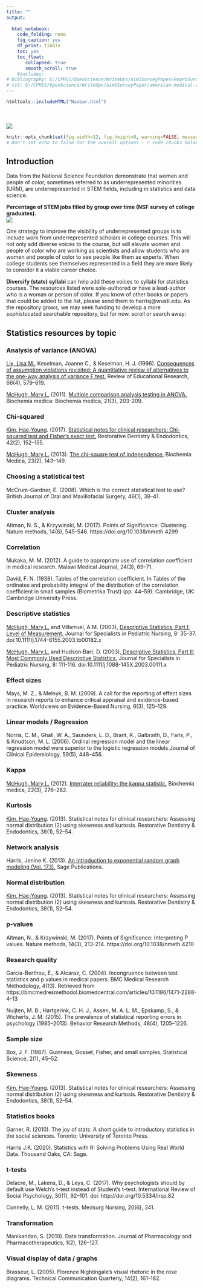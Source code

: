 ---
title: ""
output:
   
  html_notebook: 
    code_folding: none
    fig_caption: yes
    df_print: tibble
    toc: yes
    toc_float: 
       collapsed: true
       smooth_scroll: true
    #includes:
# bibliography: G:/CPHSS/OpenScience/WriteUps/aim1SurveyPaper/ReproSurveyPaper_02122018.bibtex
# csl: G:/CPHSS/OpenScience/WriteUps/aim1SurveyPaper/american-medical-association-no-url.CSL
---
<!-- <head{#top}> -->

<!-- <script src = "Main.js"></script> -->
<!-- <link rel="stylesheet" type="text/css" href="MainStyle.css"> -->
```{r, echo=FALSE, eval=FALSE}
htmltools::includeHTML("Navbar.html")
```
<BR><BR><img class="logo" src = "logo-header.gif">
   
<!-- </head> -->

```{r setupOpts, echo=FALSE}
knitr::opts_chunk$set(fig.width=12, fig.height=8, warning=FALSE, message=FALSE)
# Don't set echo to false for the overall options - r code chunks below need to appear
```

## Introduction

Data from the National Science Foundation demonstrate that women and people of color, sometimes referred to as underrepresented minorities (URM), are underrepresented in STEM fields, including in statistics and data science. 

**Percentage of STEM jobs filled by group over time (NSF survey of college graduates).**<br>
<img src = "intersection-fig3.jpeg">

One strategy to improve the visibility of underrepresented groups is to include work from underrepresented scholars in college courses. This will not only add diverse voices to the course, but will elevate women and people of color who are working as scientists and allow students who are women and people of color to see people like them as experts. When college students see themselves represented in a field they are more likely to consider it a viable career choice.

**Diversify (stats) syllabi** can help add these voices to syllabi for statistics courses. The resources listed were sole-authored or have a lead-author who is a woman or person of color. If you know of other books or papers that could be added to the list, please send them to harrisj@wustl.edu. As the repository grows, we may seek funding to develop a more sophistocated searchable repository, but for now, scroll or search away:

## Statistics resources by topic

### Analysis of variance (ANOVA)

<a href="http://umanitoba.ca/faculties/health_sciences/medicine/units/chs/faculty_and_staff/7879.html">Lix, Lisa M.</a>, Keselman, Joanne C., & Keselman, H. J. (1996). <a href = "https://www.jstor.org/stable/1170654?seq=1#metadata_info_tab_contents">Consequences of assumption violations revisited: A quantitative review of alternatives to the one-way analysis of variance F test.</a> Review of Educational Research, 66(4), 579–619.

<a href="https://www.linkedin.com/in/mary-mchugh-35134932/">McHugh, Mary L.</a> (2011). <a href = "https://hrcak.srce.hr/file/108599">Multiple comparison analysis testing in ANOVA.</a> Biochemia medica: Biochemia medica, 21(3), 203-209.

### Chi-squared

<a href ="https://asianmideast.duke.edu/people/hae-young-kim">Kim, Hae-Young</a>. (2017). <a href = "https://www.ncbi.nlm.nih.gov/pmc/articles/PMC5426219/"> Statistical notes for clinical researchers: Chi-squared test and Fisher’s exact test.</a> Restorative Dentistry & Endodontics, 42(2), 152–155.

<a href="https://www.linkedin.com/in/mary-mchugh-35134932/">McHugh, Mary L.</a> (2013). <a href ="https://www.ncbi.nlm.nih.gov/pmc/articles/PMC3900058/">The chi-square test of independence.</a> Biochemia Medica, 23(2), 143–149.

### Choosing a statistical test

McCrum-Gardner, E. (2008). Which is the correct statistical test to use? British Journal of Oral and Maxillofacial Surgery, 46(1), 38–41.

### Cluster analysis

Altman, N. S., & Krzywinski, M. (2017). Points of Significance: Clustering. Nature methods, 14(6), 545-546. https://doi.org/10.1038/nmeth.4299

### Correlation

Mukaka, M. M. (2012). A guide to appropriate use of correlation coefficient in medical research. Malawi Medical Journal, 24(3), 69–71.

David, F. N. (1938). Tables of the correlation coefficient. In Tables of the ordinates and probability integral of the distribution of the correlation coefficient in small samples (Biometrika Trust) (pp. 44–59). Cambridge, UK: Cambridge University Press.

### Descriptive statistics

<a href="https://www.linkedin.com/in/mary-mchugh-35134932/">McHugh, Mary L.</a> and Villarruel, A.M. (2003), <a href="https://onlinelibrary.wiley.com/doi/epdf/10.1111/j.1744-6155.2003.tb00182.x">Descriptive Statistics, Part I: Level of Measurement.</a> Journal for Specialists in Pediatric Nursing, 8: 35-37. doi:10.1111/j.1744-6155.2003.tb00182.x

<a href="https://www.linkedin.com/in/mary-mchugh-35134932/">McHugh, Mary L.</a> and Hudson‐Barr, D. (2003),<a href="https://onlinelibrary.wiley.com/doi/epdf/10.1111/j.1088-145X.2003.00111.x"> Descriptive Statistics, Part II: Most Commonly Used Descriptive Statistics.</a> Journal for Specialists in Pediatric Nursing, 8: 111-116. doi:10.1111/j.1088-145X.2003.00111.x

### Effect sizes

Mays, M. Z., & Melnyk, B. M. (2009). A call for the reporting of effect sizes in research reports to enhance critical appraisal and evidence-based practice. Worldviews on Evidence-Based Nursing, 6(3), 125–129.

### Linear models / Regression

Norris, C. M., Ghali, W. A., Saunders, L. D., Brant, R., Galbraith, D., Faris, P., & Knudtson, M. L. (2006). Ordinal regression model and the linear regression model were superior to the logistic regression models.Journal of Clinical Epidemiology, 59(5), 448–456.

### Kappa

<a href="https://www.linkedin.com/in/mary-mchugh-35134932/">McHugh, Mary L.</a> (2012). <a href="https://www.ncbi.nlm.nih.gov/pmc/articles/PMC3900052/">Interrater reliability: the kappa statistic.</a> Biochemia medica, 22(3), 276–282.

### Kurtosis

<a href ="https://asianmideast.duke.edu/people/hae-young-kim">Kim, Hae-Young</a>. (2013). Statistical notes for clinical researchers: Assessing normal distribution (2) using skewness and kurtosis. Restorative Dentistry & Endodontics, 38(1), 52–54.

### Network analysis

Harris, Jenine K. (2013). <a href = "https://us.sagepub.com/en-us/nam/an-introduction-to-exponential-random-graph-modeling/book237737">An introduction to exponential random graph modeling (Vol. 173).</a> Sage Publications.

### Normal distribution

<a href ="https://asianmideast.duke.edu/people/hae-young-kim">Kim, Hae-Young</a>. (2013). Statistical notes for clinical researchers: Assessing normal distribution (2) using skewness and kurtosis. Restorative Dentistry & Endodontics, 38(1), 52–54.

### p-values

Altman, N., & Krzywinski, M. (2017). Points of Significance: Interpreting P values. Nature methods, 14(3), 213-214. https://doi.org/10.1038/nmeth.4210

### Research quality

García-Berthou, E., & Alcaraz, C. (2004). Incongruence between test statistics and p values in medical papers. BMC Medical Research Methodology,
4(13). Retrieved from https://bmcmedresmethodol.biomedcentral.com/articles/10.1186/1471-2288-4-13

Nuijten, M. B., Hartgerink, C. H. J., Assen, M. A. L. M., Epskamp, S., & Wicherts, J. M. (2015). The prevalence of statistical reporting errors in psychology (1985–2013). Behavior Research Methods, 48(4), 1205–1226.

### Sample size

Box, J. F. (1987). Guinness, Gosset, Fisher, and small samples. Statistical Science, 2(1), 45–52.

### Skewness 

<a href ="https://asianmideast.duke.edu/people/hae-young-kim">Kim, Hae-Young</a>. (2013). Statistical notes for clinical researchers: Assessing normal distribution (2) using skewness and kurtosis. Restorative Dentistry & Endodontics, 38(1), 52–54.

### Statistics books

Garner, R. (2010). The joy of stats: A short guide to introductory statistics in the social sciences. Toronto: University of Toronto Press.

Harris J.K. (2020). Statistics with R: Solving Problems Using Real World Data. Thousand Oaks, CA: Sage. 

### t-tests

Delacre, M., Lakens, D., & Leys, C. (2017). Why psychologists should by default use Welch’s t-test instead of Student’s t-test. International Review of Social Psychology, 30(1), 92–101. doi: http://doi.org/10.5334/irsp.82

Connelly, L. M. (2011). t-tests. Medsurg Nursing, 20(6), 341.

### Transformation

Manikandan, S. (2010). Data transformation. Journal of Pharmacology and Pharmacotherapeutics, 1(2), 126–127.

### Visual display of data / graphs 

Brasseur, L. (2005). Florence Nightingale’s visual rhetoric in the rose diagrams. Technical Communication Quarterly, 14(2), 161–182.
